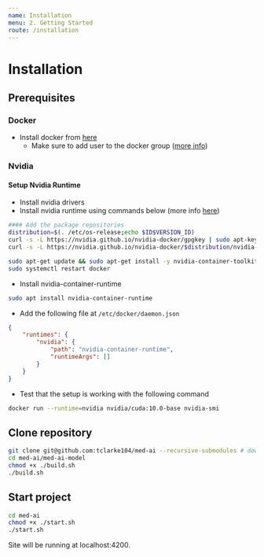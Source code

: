 ```yaml
---
name: Installation
menu: 2. Getting Started
route: /installation
---
```


# Installation

## Prerequisites

### Docker

- Install docker from [here](https://docs.docker.com/engine/install/ubuntu/)
    - Make sure to add user to the docker group ([more info](https://docs.docker.com/engine/install/linux-postinstall/))
    
### Nvidia

#### Setup Nvidia Runtime

- Install nvidia drivers
- Install nvidia runtime using commands below (more info [here](https://github.com/NVIDIA/nvidia-docker#quickstart))

```  bash
#### Add the package repositories
distribution=$(. /etc/os-release;echo $ID$VERSION_ID)
curl -s -L https://nvidia.github.io/nvidia-docker/gpgkey | sudo apt-key add -
curl -s -L https://nvidia.github.io/nvidia-docker/$distribution/nvidia-docker.list | sudo tee /etc/apt/sources.list.d/nvidia-docker.list

sudo apt-get update && sudo apt-get install -y nvidia-container-toolkit
sudo systemctl restart docker
```

- Install nvidia-container-runtime

``` bash
sudo apt install nvidia-container-runtime 
```

- Add the following file at ```/etc/docker/daemon.json```
``` json
{
    "runtimes": {
        "nvidia": {
            "path": "nvidia-container-runtime",
            "runtimeArgs": []
        }
    }
}
```

- Test that the setup is working with the following command

``` bash
docker run --runtime=nvidia nvidia/cuda:10.0-base nvidia-smi
```
## Clone repository

``` bash
git clone git@github.com:tclarke104/med-ai --recursive-submodules # download
cd med-ai/med-ai-model
chmod +x ./build.sh
./build.sh
```

## Start project

``` bash
cd med-ai
chmod +x ./start.sh
./start.sh
```

Site will be running at localhost:4200.